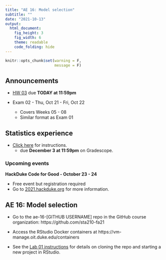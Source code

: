 ```yaml
---
title: "AE 16: Model selection" 
subtitle: ""
date: "2021-10-13"
output: 
  html_document: 
    fig_height: 3
    fig_width: 6
    theme: readable
    code_folding: hide
---
```


```r
knitr::opts_chunk$set(warning = F, 
                      message = F)
```


## Announcements

- [HW 03](https://sta210-fa21.netlify.app/hw/hw-03.html) due **TODAY at 11:59pm**

- Exam 02 - Thu, Oct 21 - Fri, Oct 22
  - Covers Weeks 05 - 08
  - Similar format as Exam 01

## Statistics experience 

- [Click here](https://sta210-fa21.netlify.app/hw/stats-experience.html) for instructions. 
  - due **December 3 at 11:59pm** on Gradescope.
  

### Upcoming events

**HackDuke Code for Good - October 23 - 24**

- Free event but registration required
- Go to [2021.hackduke.org](https://2021.hackduke.org/) for more information. 
 

##  AE 16: Model selection

- Go to the ae-16-[GITHUB USERNAME] repo in the GitHub course organization: https://github.com/sta210-fa21

- Access the RStudio Docker containers at https://vm-manage.oit.duke.edu/containers

- See the [Lab 01 instructions](https://sta210-fa21.netlify.app/labs/lab-01-ikea.html) for details on cloning the repo and starting a new project in RStudio.

